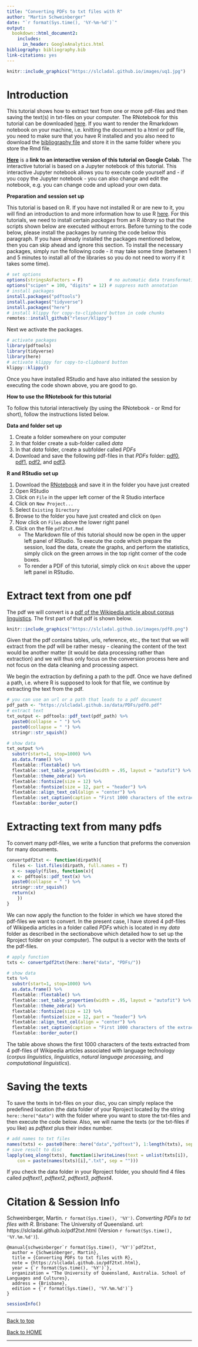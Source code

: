 ```yaml
---
title: "Converting PDFs to txt files with R"
author: "Martin Schweinberger"
date: "`r format(Sys.time(), '%Y-%m-%d')`"
output:
  bookdown::html_document2: 
    includes:
      in_header: GoogleAnalytics.html
bibliography: bibliography.bib
link-citations: yes
---
```


<!--html_preserve-->
<!-- Global site tag (gtag.js) - Google Analytics -->
<script async src="https://www.googletagmanager.com/gtag/js?id=UA-130562131-1"></script>
<script>
  window.dataLayer = window.dataLayer || [];
  function gtag(){dataLayer.push(arguments);}
  gtag('js', new Date());

  gtag('config', 'UA-130562131-1');
</script>
<!--/html_preserve-->

```r
knitr::include_graphics("https://slcladal.github.io/images/uq1.jpg")
```

# Introduction{-}

This tutorial shows how to extract text from one or more pdf-files and then saving the text(s) in txt-files on your computer. The RNotebook for this tutorial can be downloaded [here](https://slcladal.github.io/pdf2txt.Rmd). If you want to render the Rmarkdown notebook on your machine, i.e. knitting the document to a html or pdf file, you need to make sure that you have R installed and you also need to download the [bibliography file](https://slcladal.github.io/bibliography.bib) and store it in the same folder where you store the Rmd file. 

[**Here**](https://colab.research.google.com/drive/1ixDMb905cUtqOPXnj20RcpLDkQjFq2JX?usp=sharing) is a **link to an interactive version of this tutorial on Google Colab**. The interactive tutorial is based on a Jupyter notebook of this tutorial. This interactive Jupyter notebook allows you to execute code yourself and - if you copy the Jupyter notebook - you can also change and edit the notebook, e.g. you can change code and upload your own data. 

**Preparation and session set up**

This tutorial is based on R. If you have not installed R or are new to it, you will find an introduction to and more information how to use R [here](https://slcladal.github.io/intror.html). For this tutorials, we need to install certain *packages* from an R *library* so that the scripts shown below are executed without errors. Before turning to the code below, please install the packages by running the code below this paragraph. If you have already installed the packages mentioned below, then you can skip ahead and ignore this section. To install the necessary packages, simply run the following code - it may take some time (between 1 and 5 minutes to install all of the libraries so you do not need to worry if it takes some time).

```r
# set options
options(stringsAsFactors = F)          # no automatic data transformation
options("scipen" = 100, "digits" = 12) # suppress math annotation
# install packages
install.packages("pdftools")
install.packages("tidyverse")
install.packages("here")
# install klippy for copy-to-clipboard button in code chunks
remotes::install_github("rlesur/klippy")
```

Next we activate the packages.

```r
# activate packages
library(pdftools)
library(tidyverse)
library(here)
# activate klippy for copy-to-clipboard button
klippy::klippy()
```

Once you have installed RStudio and have also initiated the session by executing the code shown above, you are good to go.

**How to use the RNotebook for this tutorial**

To follow this tutorial interactively (by using the RNotebook - or Rmd for short), follow the instructions listed below.

**Data and folder set up**

1. Create a folder somewhere on your computer
2. In that folder create a sub-folder called *data*
3. In that *data* folder, create a subfolder called *PDFs* 
4. Download and  save the following pdf-files in that *PDFs* folder: 
[pdf0](https://slcladal.github.io/data/PDFs/pdf0.pdf), [pdf1](https://slcladal.github.io/data/PDFs/pdf1.pdf), [pdf2](https://slcladal.github.io/data/PDFs/pdf2.pdf), and [pdf3](https://slcladal.github.io/data/PDFs/pdf3.pdf).

**R and RStudio set up**

1. Download the [RNotebook](https://slcladal.github.io//pdf2txt.Rmd) and save it in the folder you have just created
2. Open RStudio
3. Click on `File` in the upper left corner of the R Studio interface
4. Click on `New Project...`
5. Select `Existing Directory`
6. Browse to the folder you have just created and click on `Open`
7. Now click on `Files` above the lower right panel
8. Click on the file `pdf2txt.Rmd`
   + The Markdown file of this tutorial should now be open in the upper left panel of RStudio. To execute the code which prepare the session, load the data, create the graphs, and perform the statistics, simply click on the green arrows in the top right corner of the code boxes.
   + To render a PDF of this tutorial, simply click on `Knit` above the upper left panel in RStudio.

# Extract text from one pdf{-}

The pdf we will convert is a [pdf of the Wikipedia article about corpus linguistics](https://slcladal.github.io/data/PDFs/pdf0.pdf). The first part of that pdf is shown below.

```r
knitr::include_graphics("https://slcladal.github.io/images/pdf0.png")
```

Given that the pdf contains tables, urls, reference, etc., the text that we will extract from the pdf will be rather messy - cleaning the content of the text would be another matter (it would be data processing rather than extraction) and we will thus only focus on the conversion process here and not focus on the data cleaning and processing aspect. 

We begin the extraction by defining a path to the pdf. Once we have defined a path, i.e. where R is supposed to look for that file, we continue by extracting the text from the pdf.

```r
# you can use an url or a path that leads to a pdf document
pdf_path <- "https://slcladal.github.io/data/PDFs/pdf0.pdf"
# extract text
txt_output <- pdftools::pdf_text(pdf_path) %>%
  paste0(collapse = " ") %>%
  paste0(collapse = " ") %>%
  stringr::str_squish() 
```

```r
# show data
txt_output %>%
  substr(start=1, stop=1000) %>%
  as.data.frame() %>%
  flextable::flextable() %>%
  flextable::set_table_properties(width = .95, layout = "autofit") %>%
  flextable::theme_zebra() %>%
  flextable::fontsize(size = 12) %>%
  flextable::fontsize(size = 12, part = "header") %>%
  flextable::align_text_col(align = "center") %>%
  flextable::set_caption(caption = "First 1000 characters of the extracted text from a pdf of the wikipedia article on corpus linguistics.")  %>%
  flextable::border_outer()
```


# Extracting text from many pdfs{-}

To convert many pdf-files, we write a function that preforms the conversion for many documents.

```r
convertpdf2txt <- function(dirpath){
  files <- list.files(dirpath, full.names = T)
  x <- sapply(files, function(x){
  x <- pdftools::pdf_text(x) %>%
  paste0(collapse = " ") %>%
  stringr::str_squish()
  return(x)
    })
}
```

We can now apply the function to the folder in which we have stored the pdf-files we want to convert. In the present case, I have stored 4 pdf-files of Wikipedia articles in a folder called *PDFs* which is located in my *data* folder as described in the sectionabove which detailed how to set up the Rproject folder on your computer). The output is a vector with the texts of the pdf-files. 

```r
# apply function
txts <- convertpdf2txt(here::here("data", "PDFs/"))
```



```r
# show data
txts %>%
  substr(start=1, stop=1000) %>%
  as.data.frame() %>%
  flextable::flextable() %>%
  flextable::set_table_properties(width = .95, layout = "autofit") %>%
  flextable::theme_zebra() %>%
  flextable::fontsize(size = 12) %>%
  flextable::fontsize(size = 12, part = "header") %>%
  flextable::align_text_col(align = "center") %>%
  flextable::set_caption(caption = "First 1000 characters of the extracted texts from pdfs of selected wikipedia articles.")  %>%
  flextable::border_outer()
```

The table above shows the first 1000 characters of the texts extracted from 4 pdf-files of Wikipedia articles associated with language technology (*corpus linguistics*, *linguistics*, *natural language processing*, and *computational linguistics*). 

# Saving the texts{-}

To save the texts in txt-files on your disc, you can simply replace the predefined location (the data folder of your Rproject located by the string `here::here("data")` with the folder where you want to store the txt-files and then execute the code below. Also, we will name the texts (or the txt-files if you like) as *pdftext* plus their index number.

```r
# add names to txt files
names(txts) <- paste0(here::here("data","pdftext"), 1:length(txts), sep = "")
# save result to disc
lapply(seq_along(txts), function(i)writeLines(text = unlist(txts[i]),
    con = paste(names(txts)[i],".txt", sep = "")))
```

If you check the data folder in your Rproject folder, you should find 4 files called *pdftext1*, *pdftext2*, *pdftext3*, *pdftext4*.

# Citation & Session Info {-}

Schweinberger, Martin. `r format(Sys.time(), '%Y')`. *Converting PDFs to txt files with R*. Brisbane: The University of Queensland. url: https://slcladal.github.io/pdf2txt.html (Version `r format(Sys.time(), '%Y.%m.%d')`).


```
@manual{schweinberger`r format(Sys.time(), '%Y')`pdf2txt,
  author = {Schweinberger, Martin},
  title = {Converting PDFs to txt files with R},
  note = {https://slcladal.github.io/pdf2txt.html},
  year = {`r format(Sys.time(), '%Y')`},
  organization = "The University of Queensland, Australia. School of Languages and Cultures},
  address = {Brisbane},
  edition = {`r format(Sys.time(), '%Y.%m.%d')`}
}
```

```r
sessionInfo()
```


***

[Back to top](#introduction)

[Back to HOME](https://slcladal.github.io/index.html)

***





